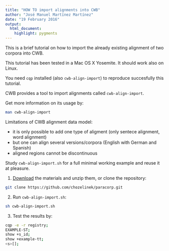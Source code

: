 ```yaml
---
title: "HOW TO import alignments into CWB"
author: "José Manuel Martínez Martínez"
date: "19 February 2016"
output:
  html_document:
    highlight: pygments
---
```


This is a brief tutorial on how to import the already existing alignment of two corpora into CWB.

This tutorial has been tested in a Mac OS X Yosemite. It should work also on Linux.

You need `cqp` installed (also `cwb-align-import`) to reproduce succesfully this tutorial.

CWB provides a tool to import alignments called `cwb-align-import`.

Get more information on its usage by:

```bash
man cwb-align-import
```

Limitations of CWB alignment data model:

- it is only possible to add one type of aligment (only sentece alignment, word alignment)
- but one can align several versions/corpora (English with German and Spanish)
- aligned regions cannot be discontinuous <!-- explain this better, and provide examples -->

Study `cwb-align-import.sh` for a full minimal working example and reuse it at pleasure.

1. [Download](https://github.com/chozelinek/paracorp/archive/master.zip) the materials and unzip them, or clone the repository:
```bash
git clone https://github.com/chozelinek/paracorp.git
```
2. Run `cwb-align-import.sh`:
```bash
sh cwb-align-import.sh
```
3. Test the results by:
```bash
cqp -e -r registry;
EXAMPLE-ST;
show +s_id;
show +example-tt;
<s>[];
```
